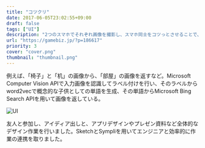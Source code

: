 ```yaml
---
title: "コツクリ"
date: 2017-06-05T23:02:55+09:00
draft: false
tags: ["UI"]
description: "2つのスマホでそれぞれ画像を撮影し、スマホ同士をコツっとさせることで、それぞれの画像の子供となる画像を表示するアプリ。SPAJAM東京C予選優勝作品。"
url: "https://gamebiz.jp/?p=186617"
priority: 3
cover: "cover.png"
thumbnail: "thumbnail.png"
---
```


例えば、「椅子」と「机」の画像から、「部屋」の画像を返すなど。Microsoft Computer Vision APIで入力画像を認識してラベル付けを行い、そのラベルからword2vecで概念的な子供としての単語を生成、その単語からMicrosoft Bing Search APIを用いて画像を返している。

![UI](./ui.png)

友人と参加し、アイディア出しと、アプリデザインやプレゼン資料など全体的なデザイン作業を行いました。SketchとSympliを用いてエンジニアと効率的に作業の連携を取りました。
